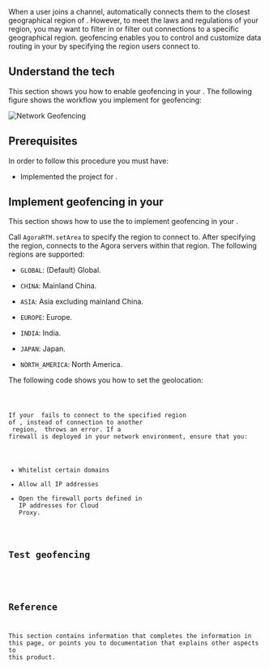 



When a user joins a channel, <Vpd k="SDK" /> automatically connects them to the closest geographical region of <Vg k="AGORA_BACKEND" />. However, to meet the laws and regulations of your region, you may want to filter in or filter out connections to a specific geographical region. <Vg k="COMPANY" /> geofencing enables you to control and customize data routing in your <Vpl k="CLIENT" /> by specifying the <Vg k="AGORA_BACKEND" /> region users connect to.

## Understand the tech

This section shows you how to enable geofencing in your <Vpl k="CLIENT" />. The following figure shows the workflow you implement for geofencing:

![Network Geofencing](/images/common/geofencing.png)

## Prerequisites

In order to follow this procedure you must have:

-   Implemented the [<Vg k="GET_STARTED"/>](../get-started/get-started-sdk) project for <Vpd k="NAME"/>.


## Implement geofencing in your <Vpl k="CLIENT" />

This section shows how to use the <Vpd k="SDK" /> to implement geofencing in your <Vpl k="CLIENT" />.

Call `AgoraRTM.setArea` to specify the region to connect to. After specifying the region,  <Vpd k="SDK" /> connects
to the Agora servers within that region. The following regions are supported:

-   `GLOBAL`: (Default) Global.

-   `CHINA`: Mainland China.

-   `ASIA`: Asia excluding mainland China.

-   `EUROPE`: Europe.

-   `INDIA`: India.

-   `JAPAN`: Japan.

-   `NORTH_AMERICA`: North America.

The following code shows you how to set the geolocation:

<Code PRODUCT="Signaling" CLIENT="app" PATH="signaling" />

If your <Vpl k="CLIENT" /> fails to connect to the specified region of <Vg k="AGORA_BACKEND" />, instead of connection to another <Vg k="AGORA_BACKEND" /> region, <Vpd k="SDK" /> throws an error. If a firewall is deployed in your network environment, ensure that you:

* Whitelist certain domains
* Allow all IP addresses
* Open the firewall ports defined in <Link to="../reference/cloud-proxy-allowed-ips">IP addresses for Cloud Proxy</Link>.

## Test geofencing

<ProjectTest/>

## Reference

This section contains information that completes the information in this page, or points you to documentation that explains other aspects to this product.

<Reference PRODUCT="Signaling" CLIENT="app" PATH="signaling" />
